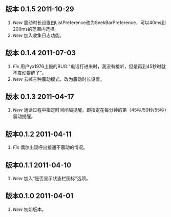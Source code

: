 == 版本 0.1.5 2011-10-29 ==

# ''New'' 震动时长设置由ListPreference改为SeekBarPreference，可以40ms到200ms的范围内选择。
# ''New'' 加入收集日志功能。


== 版本 0.1.4 2011-07-03 ==

# ''Fix'' 用户yx1976上报的BUG:"电话打进来时，我没有接听，但是再到45秒时就不震动提醒了"。
# ''New'' 去掉三种震动模式，改为震动时长设置。


== 版本 0.1.3 2011-04-17 ==

# ''New'' 通话过程中指定时间间隔提醒。即指定在每分钟的第（45秒/50秒/55秒）震动提醒。


== 版本0.1.2 2011-04-11 ==

# ''Fix'' 偶尔出现呼出接通不震动的情况。


== 版本0.1.1 2011-04-10 ==

# ''New'' 加入“是否显示状态栏图标”选项。


== 版本0.1.0 2011-04-01 ==

# ''New'' 初始版本。